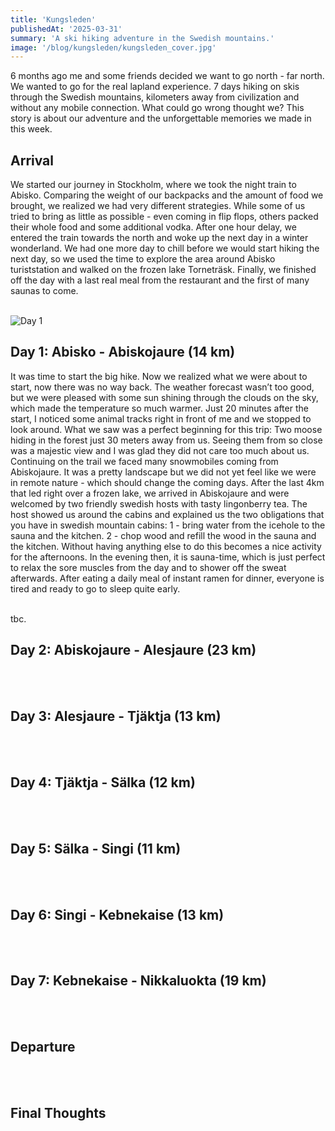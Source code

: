 ```yaml
---
title: 'Kungsleden'
publishedAt: '2025-03-31'
summary: 'A ski hiking adventure in the Swedish mountains.'
image: '/blog/kungsleden/kungsleden_cover.jpg'
---
```


6 months ago me and some friends decided we want to go north - far north. We wanted to go for the real lapland experience. 7 days hiking on skis through the Swedish mountains, kilometers away from civilization and without any mobile connection. What could go wrong thought we? This story is about our adventure and the unforgettable memories we made in this week.
<br />

## Arrival
We started our journey in Stockholm, where we took the night train to Abisko. Comparing the weight of our backpacks and the amount of food we brought, we realized we had very different strategies. While some of us tried to bring as little as possible - even coming in flip flops, others packed their whole food and some additional vodka. After one hour delay, we entered the train towards the north and woke up the next day in a winter wonderland. We had one more day to chill before we would start hiking the next day, so we used the time to explore the area around Abisko turiststation and walked on the frozen lake Torneträsk. Finally, we finished off the day with a last real meal from the restaurant and the first of many saunas to come.
<br /><br />


![Day 1](/blog/kungsleden/kungsleden1.jpg)
## Day 1: Abisko - Abiskojaure (14 km)
It was time to start the big hike. Now we realized what we were about to start, now there was no way back. The weather forecast wasn’t too good, but we were pleased with some sun shining through the clouds on the sky, which made the temperature so much warmer. Just 20 minutes after the start, I noticed some animal tracks right in front of me and we stopped to look around. What we saw was a perfect beginning for this trip: Two moose hiding in the forest just 30 meters away from us. Seeing them from so close was a majestic view and I was glad they did not care too much about us. Continuing on the trail we faced many snowmobiles coming from Abiskojaure. It was a pretty landscape but we did not yet feel like we were in remote nature - which should change the coming days. After the last 4km that led right over a frozen lake, we arrived in Abiskojaure and were welcomed by two friendly swedish hosts with tasty lingonberry tea. The host showed us around the cabins and explained us the two obligations that you have in swedish mountain cabins: 1 - bring water from the icehole to the sauna and the kitchen. 2 - chop wood and refill the wood in the sauna and the kitchen. Without having anything else to do this becomes a nice activity for the afternoons. In the evening then, it is sauna-time, which is just perfect to relax the sore muscles from the day and to shower off the sweat afterwards. After eating a daily meal of instant ramen for dinner, everyone is tired and ready to go to sleep quite early.
<br /><br />

tbc.

## Day 2: Abiskojaure - Alesjaure (23 km)
<br /><br />

## Day 3: Alesjaure - Tjäktja (13 km)
<br /><br />

## Day 4: Tjäktja - Sälka (12 km)
<br /><br />

## Day 5: Sälka - Singi (11 km)
<br /><br />

## Day 6: Singi - Kebnekaise (13 km)
<br /><br />

## Day 7: Kebnekaise - Nikkaluokta (19 km)
<br /><br />

## Departure
<br /><br />

## Final Thoughts
<br /><br />

